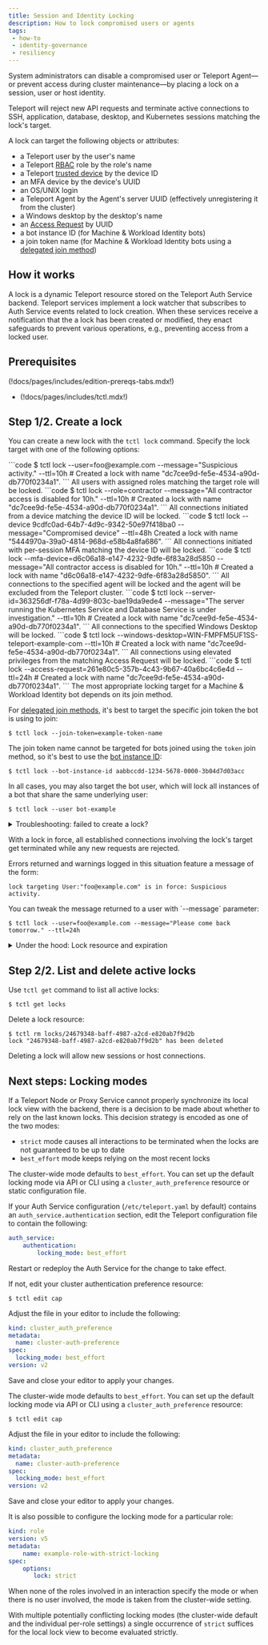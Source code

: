 ```yaml
---
title: Session and Identity Locking
description: How to lock compromised users or agents
tags:
 - how-to
 - identity-governance
 - resiliency
---
```


System administrators can disable a compromised user or Teleport Agent—or
prevent access during cluster maintenance—by placing a lock
on a session, user or host identity.

Teleport will reject new API requests and terminate active
connections to SSH, application, database, desktop, and Kubernetes sessions
matching the lock's target.

A lock can target the following objects or attributes:

- a Teleport user by the user's name
- a Teleport [RBAC](../reference/access-controls/roles.mdx) role by the role's name
- a Teleport [trusted device](device-trust/enforcing-device-trust.mdx#locking-a-device) by the device ID
- an MFA device by the device's UUID
- an OS/UNIX login
- a Teleport Agent by the Agent's server UUID (effectively unregistering it from the
  cluster)
- a Windows desktop by the desktop's name
- an [Access Request](access-requests/access-requests.mdx) by UUID
- a bot instance ID (for Machine & Workload Identity bots)
- a join token name (for Machine & Workload Identity bots using a [delegated join method](../reference/deployment/join-methods.mdx#delegated-join-methods))

## How it works

A lock is a dynamic Teleport resource stored on the Teleport Auth Service
backend. Teleport services implement a lock watcher that subscribes to Auth
Service events related to lock creation. When these services receive a
notification that the a lock has been created or modified, they enact safeguards
to prevent various operations, e.g., preventing access from a locked user.

## Prerequisites

(!docs/pages/includes/edition-prereqs-tabs.mdx!)

- (!docs/pages/includes/tctl.mdx!)

## Step 1/2. Create a lock

You can create a new lock with the `tctl lock` command. Specify the lock target
with one of the following options:

<Tabs>
  <TabItem label="Username">
  ```code
  $ tctl lock --user=foo@example.com --message="Suspicious activity." --ttl=10h
  # Created a lock with name "dc7cee9d-fe5e-4534-a90d-db770f0234a1".
  ```
  </TabItem>
  <TabItem label="Role">
  All users with assigned roles matching the target role will be locked.
  ```code
  $ tctl lock --role=contractor --message="All contractor access is disabled for 10h." --ttl=10h
  # Created a lock with name "dc7cee9d-fe5e-4534-a90d-db770f0234a1".
  ```
  </TabItem>
  <TabItem label="Trusted device">
  All connections initiated from a device matching the device ID will be locked.
  ```code
  $ tctl lock --device 9cdfc0ad-64b7-4d9c-9342-50e97f418ba0 --message="Compromised device" --ttl=48h
  Created a lock with name "5444970a-39a0-4814-968d-e58b4a8fa686".
  ```
  </TabItem>
  <TabItem label="Multi-factor device">
  All connections initiated with per-session MFA matching the device ID will be locked.
  ```code
  $ tctl lock --mfa-device=d6c06a18-e147-4232-9dfe-6f83a28d5850 --message="All contractor access is disabled for 10h." --ttl=10h
  # Created a lock with name "d6c06a18-e147-4232-9dfe-6f83a28d5850".
  ```
  </TabItem>
  <TabItem label="Agent">
  All connections to the specified agent will be locked and the agent will be excluded from the Teleport cluster.
  ```code
  $ tctl lock --server-id=363256df-f78a-4d99-803c-bae19da9ede4 --message="The server running the Kubernetes Service and Database Service is under investigation." --ttl=10h
  # Created a lock with name "dc7cee9d-fe5e-4534-a90d-db770f0234a1".
  ```
  </TabItem>
  <TabItem label="Windows Desktop">
  All connections to the specified Windows Desktop will be locked.
  ```code
  $ tctl lock --windows-desktop=WIN-FMPFM5UF1SS-teleport-example-com --ttl=10h
  # Created a lock with name "dc7cee9d-fe5e-4534-a90d-db770f0234a1".
  ```
  </TabItem>
  <TabItem label="Access request">
  All connections using elevated privileges from the matching Access Request will be locked.
  ```code
  $ tctl lock --access-request=261e80c5-357b-4c43-9b67-40a6bc4c6e4d --ttl=24h
  # Created a lock with name "dc7cee9d-fe5e-4534-a90d-db770f0234a1".
  ```
  </TabItem>
  <TabItem label="Machine & Workload Identity Bot">
  The most appropriate locking target for a Machine & Workload Identity bot
  depends on its join method.

  For [delegated join methods](../reference/deployment/join-methods.mdx#secret-vs-delegated),
  it's best to target the specific join token the bot is using to join:
  ```code
  $ tctl lock --join-token=example-token-name
  ```

  The join token name cannot be targeted for bots joined using the `token` join
  method, so it's best to use the
  [bot instance ID](../reference/architecture/machine-id-architecture.mdx#bot-instances):
  ```code
  $ tctl lock --bot-instance-id aabbccdd-1234-5678-0000-3b04d7d03acc
  ```

  In all cases, you may also target the bot user, which will lock all instances
  of a bot that share the same underlying user:
  ```code
  $ tctl lock --user bot-example
  ```
  </TabItem>
</Tabs>

<details>
<summary>Troubleshooting: failed to create a lock?</summary>

If your user is missing a lock permission, you will get an error when creating
a lock:

```txt
ERROR: access denied to perform action "create" on "lock"
```

Define a role `locksmith`:

```yaml
kind: role
version: v5
metadata:
  name: locksmith
spec:
  allow:
    rules:
      - resources: [lock]
        verbs: [list, create, read, update, delete]
```

Create the role:

```code
$ tctl create -f locksmith.yaml
# role 'locksmith' has been created
```

(!docs/pages/includes/create-role-using-web.mdx!)

(!docs/pages/includes/add-role-to-user.mdx role="locksmith"!)

</details>

With a lock in force, all established connections involving the lock's target
get terminated while any new requests are rejected.

Errors returned and warnings logged in this situation feature a message of the
form:
```
lock targeting User:"foo@example.com" is in force: Suspicious activity.
```

<Admonition type="note">
You can tweak the message returned to a user with `--message` parameter:

```code
$ tctl lock --user=foo@example.com --message="Please come back tomorrow." --ttl=24h
```
</Admonition>

<details>
<summary>Under the hood: Lock resource and expiration</summary>
Note that without specifying `--ttl` or `--expires`, the created lock remains in
force until explicitly removed with `tctl rm`.  Refer to `tctl lock --help` for
the list of all supported parameters.

Under the hood, `tctl lock` creates a resource:

```yaml
kind: lock
version: v2
metadata:
  name: dc7cee9d-fe5e-4534-a90d-db770f0234a1
spec:
  target:
    user: foo@example.com
  message: "Suspicious activity."
  expires: "2021-08-14T22:27:00Z"  # RFC3339 format
```

The `kind: lock` resources can also be created and updated using `tctl create`
as per usual. See the [Admin Guide](../reference/api/resources.mdx) for more
details.
</details>

## Step 2/2. List and delete active locks

Use `tctl get` command to list all active locks:

```code
$ tctl get locks
```

Delete a lock resource:

```code
$ tctl rm locks/24679348-baff-4987-a2cd-e820ab7f9d2b
lock "24679348-baff-4987-a2cd-e820ab7f9d2b" has been deleted
```

Deleting a lock will allow new sessions or host connections.

## Next steps: Locking modes

If a Teleport Node or Proxy Service cannot properly synchronize its local lock
view with the backend, there is a decision to be made about whether to rely on
the last known locks. This decision strategy is encoded as one of the two modes:
- `strict` mode causes all interactions to be terminated when the locks are not
  guaranteed to be up to date
- `best_effort` mode keeps relying on the most recent locks

<Tabs>
<TabItem scope={["oss", "enterprise"]} label="Self-Hosted">

The cluster-wide mode defaults to `best_effort`. You can set up the default
locking mode via API or CLI using a `cluster_auth_preference` resource or static
configuration file.

If your Auth Service configuration (`/etc/teleport.yaml` by default) contains
an `auth_service.authentication` section, edit the Teleport configuration
file to contain the following:

```yaml
auth_service:
    authentication:
        locking_mode: best_effort
```

Restart or redeploy the Auth Service for the change to take effect.

If not, edit your cluster authentication preference resource:

```code
$ tctl edit cap
```

Adjust the file in your editor to include the following:

```yaml
kind: cluster_auth_preference
metadata:
  name: cluster-auth-preference
spec:
  locking_mode: best_effort
version: v2
```

Save and close your editor to apply your changes.

</TabItem>
<TabItem scope={["Enterprise"]} label="Teleport Enterprise (Cloud)">

The cluster-wide mode defaults to `best_effort`. You can set up the default
locking mode via API or CLI using a `cluster_auth_preference` resource:

```code
$ tctl edit cap
```

Adjust the file in your editor to include the following:

```yaml
kind: cluster_auth_preference
metadata:
  name: cluster-auth-preference
spec:
  locking_mode: best_effort
version: v2
```

Save and close your editor to apply your changes.

</TabItem>
</Tabs>

It is also possible to configure the locking mode for a particular role:

```yaml
kind: role
version: v5
metadata:
    name: example-role-with-strict-locking
spec:
    options:
       lock: strict
```

When none of the roles involved in an interaction specify the mode or when
there is no user involved, the mode is taken from the cluster-wide setting.

With multiple potentially conflicting locking modes (the cluster-wide default
and the individual per-role settings) a single occurrence of `strict` suffices
for the local lock view to become evaluated strictly.


